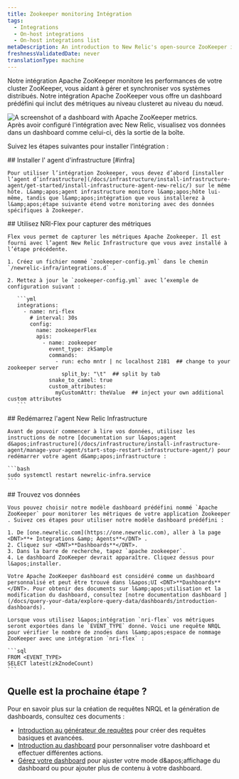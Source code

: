 ```yaml
---
title: Zookeeper monitoring Intégration
tags:
  - Integrations
  - On-host integrations
  - On-host integrations list
metaDescription: An introduction to New Relic's open-source ZooKeeper integration.
freshnessValidatedDate: never
translationType: machine
---
```


Notre intégration Apache ZooKeeper monitore les performances de votre cluster ZooKeeper, vous aidant à gérer et synchroniser vos systèmes distribués. Notre intégration Apache ZooKeeper vous offre un dashboard prédéfini qui inclut des métriques au niveau clusteret au niveau du nœud.

<img src="/images/infrastructure_screenshot-full_apache-zookeeper-dashboard.webp" title="Apache ZooKeeper dashboard landing page" alt="A screenshot of a dashboard with Apache ZooKeeper metrics." />

<figcaption>
  Après avoir configuré l&apos;intégration avec New Relic, visualisez vos données dans un dashboard comme celui-ci, dès la sortie de la boîte.
</figcaption>

Suivez les étapes suivantes pour installer l’intégration :

<Steps>
  <Step>
    ## Installer l&apos; agent d&apos;infrastructure [#infra]

    Pour utiliser l’intégration Zookeeper, vous devez d’abord [installer l’agent d’infrastructure](/docs/infrastructure/install-infrastructure-agent/get-started/install-infrastructure-agent-new-relic/) sur le même hôte. L&amp;apos;agent infrastructure monitore l&amp;apos;hôte lui-même, tandis que l&amp;apos;intégration que vous installerez à l&amp;apos;étape suivante étend votre monitoring avec des données spécifiques à Zookeeper.
  </Step>

  <Step>
    ## Utilisez NRI-Flex pour capturer des métriques

    Flex vous permet de capturer les métriques Apache Zookeeper. Il est fourni avec l’agent New Relic Infrastructure que vous avez installé à l’étape précédente.

    1. Créez un fichier nommé `zookeeper-config.yml` dans le chemin `/newrelic-infra/integrations.d` .

    2. Mettez à jour le `zookeeper-config.yml` avec l’exemple de configuration suivant :

       ```yml
       integrations:
         - name: nri-flex
           # interval: 30s
           config:
             name: zookeeperFlex
             apis:
               - name: zookeeper
                 event_type: zkSample
                 commands:
                   - run: echo mntr | nc localhost 2181  ## change to your zookeeper server
                     split_by: "\t"  ## split by tab
                 snake_to_camel: true
                 custom_attributes:
                   myCustomAttr: theValue  ## inject your own additional custom attributes
       ```
  </Step>

  <Step>
    ## Redémarrez l&apos;agent New Relic Infrastructure

    Avant de pouvoir commencer à lire vos données, utilisez les instructions de notre [documentation sur l&apos;agent d&apos;infrastructure](/docs/infrastructure/install-infrastructure-agent/manage-your-agent/start-stop-restart-infrastructure-agent/) pour redémarrer votre agent d&amp;apos;infrastructure :

    ```bash
    sudo systemctl restart newrelic-infra.service
    ```
  </Step>

  <Step>
    ## Trouvez vos données

    Vous pouvez choisir notre modèle dashboard prédéfini nommé `Apache ZooKeeper` pour monitorer les métriques de votre application Zookeeper . Suivez ces étapes pour utiliser notre modèle dashboard prédéfini :

    1. De [one.newrelic.com](https://one.newrelic.com), aller à la page <DNT>**+ Integrations &amp; Agents**</DNT> .
    2. Cliquez sur <DNT>**Dashboards**</DNT>.
    3. Dans la barre de recherche, tapez `apache zookeeper`.
    4. Le dashboard ZooKeeper devrait apparaître. Cliquez dessus pour l&apos;installer.

    Votre Apache ZooKeeper dashboard est considéré comme un dashboard personnalisé et peut être trouvé dans l&apos;UI <DNT>**Dashboards**</DNT>. Pour obtenir des documents sur l&amp;apos;utilisation et la modification du dashboard, consultez [notre documentation dashboard ](/docs/query-your-data/explore-query-data/dashboards/introduction-dashboards).

    Lorsque vous utilisez l&apos;intégration `nri-flex` vos métriques seront exportées dans le `EVENT_TYPE` donné. Voici une requête NRQL pour vérifier le nombre de znodes dans l&amp;apos;espace de nommage ZooKeeper avec une intégration `nri-flex` :

    ```sql
    FROM <EVENT_TYPE> 
    SELECT latest(zkZnodeCount)
    ```
  </Step>
</Steps>

## Quelle est la prochaine étape ?

Pour en savoir plus sur la création de requêtes NRQL et la génération de dashboards, consultez ces documents :

* [Introduction au générateur de requêtes](/docs/query-your-data/explore-query-data/query-builder/introduction-query-builder) pour créer des requêtes basiques et avancées.
* [Introduction au dashboard](/docs/query-your-data/explore-query-data/dashboards/introduction-dashboards) pour personnaliser votre dashboard et effectuer différentes actions.
* [Gérez votre dashboard](/docs/query-your-data/explore-query-data/dashboards/manage-your-dashboard) pour ajuster votre mode d&amp;apos;affichage du dashboard ou pour ajouter plus de contenu à votre dashboard.